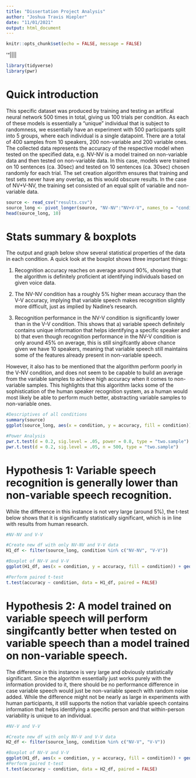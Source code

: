 ```yaml
---
title: "Dissertation Project Analysis"
author: "Joshua Travis Hiepler"
date: "11/01/2021"
output: html_document
---
```


```r
knitr::opts_chunk$set(echo = FALSE, message = FALSE)
```
'"||||
```r
library(tidyverse)
library(pwr)
```
# Quick introduction

This specific dataset was produced by training and testing an artifical neural network 500 times in total, giving us 100 trials per condition. As each of these models is essentially a "unique" individual that is subject to randomness, we essentially have an experiment with 500 participants split into 5 groups, where each individual is a single datapoint. There are a total of 400 samples from 10 speakers, 200 non-variable and 200 variable ones. The collected data represents the accuracy of the respective model when tested on the specified data, e.g. NV-NV is a model trained on non-variable data and then tested on non-variable data. In this case, models were trained on 10 sentences (ca. 30sec) and tested on 10 sentences (ca. 30sec) chosen randomly for each trial. The set creation algorithm ensures that training and test sets never have any overlap, as this would obscure results. In the case of NV+V-NV, the training set consisted of an equal split of variable and non-variable data. 

```r
source <- read_csv("results.csv")
source_long <- pivot_longer(source, "NV-NV":"NV+V-V", names_to = "condition", values_to = "accuracy")
head(source_long, 10)
```
# Stats summary & boxplots

The output and graph below show several statistical properties of the data in each condition. A quick look at the boxplot shows three important things:

1. Recognition accuracy reaches on average around 90%, showing that the algorithm is definitely proficient at identifying individuals based on given voice data.

2. The NV-NV condition has a roughly 5% higher mean accuracy than the V-V accuracy, implying that variable speech makes recognition slightly more difficult, just as implied by Nadine's research.

3. Recognition performance in the NV-V condition is significantly lower than in the V-V condition. This shows that a) variable speech definitely contains unique information that helps identifying a specific speaker and b) that even though recognition performance in the NV-V condition is only around 45% on average, this is still singifcantly above chance given we have 10 speakers, meaning that variable speech still maintains some of the features already present in non-variable speech.

However, it also has to be mentioned that the algorithm perform poorly in the V-NV condition, and does not seem to be capable to build an average from the variable samples to achieve high accuracy when it comes to non-variable samples. This highlights that this algorithm lacks some of the sophistication of the human speaker recognition system, as a human would most likely be able to perform much better, abstracting variable samples to non-variable ones.

```r
#Descriptives of all conditions
summary(source)
ggplot(source_long, aes(x = condition, y = accuracy, fill = condition)) + geom_boxplot(width=0.6) + geom_violin(trim=FALSE, width=0.8, alpha=0.5)

#Power Analysis
pwr.t.test(d = 0.2, sig.level = .05, power = 0.8, type = "two.sample")
pwr.t.test(d = 0.2, sig.level = .05, n = 500, type = "two.sample")
```

# Hypothesis 1: Variable speech recognition is generally lower than non-variable speech recognition.

While the difference in this instance is not very large (around 5%), the t-test below shows that it is significantly statistically significant, which is in line with results from human research. 

```r
#NV-NV and V-V

#Create new df with only NV-NV and V-V data
H1_df <- filter(source_long, condition %in% c("NV-NV", "V-V"))

#Boxplot of NV-V and V-V
ggplot(H1_df, aes(x = condition, y = accuracy, fill = condition)) + geom_boxplot(width=0.6) + geom_violin(trim=FALSE, width=0.8, alpha=0.5) + scale_fill_manual(values=c("#FFC04F","#82C1FF"))

#Perform paired t-test
t.test(accuracy ~ condition, data = H1_df, paired = FALSE)
```
# Hypothesis 2: A model trained on variable speech will perform singifcantly better when tested on variable speech than a model trained on non-variable speech.

The difference in this instance is very large and obviously statistically significant. Since the algorithm essentially just works purely with the information provided to it, there should be no performance difference in case variable speech would just be non-variable speech with random noise added. While the difference might not be nearly as large in experiments with human participants, it still supports the notion that variable speech contains information that helps identifying a specific person and that within-person variability is unique to an individual. 

```r
#NV-V and V-V

#Create new df with only NV-V and V-V data
H2_df <- filter(source_long, condition %in% c("NV-V", "V-V"))

#Boxplot of NV-V and V-V
ggplot(H1_df, aes(x = condition, y = accuracy, fill = condition)) + geom_boxplot(width=0.6) + geom_violin(trim=FALSE, width=0.8, alpha=0.5) + scale_fill_manual(values=c("#3F3FFF","#82C1FF"))
#Perform paired t-test
t.test(accuracy ~ condition, data = H2_df, paired = FALSE)
```




